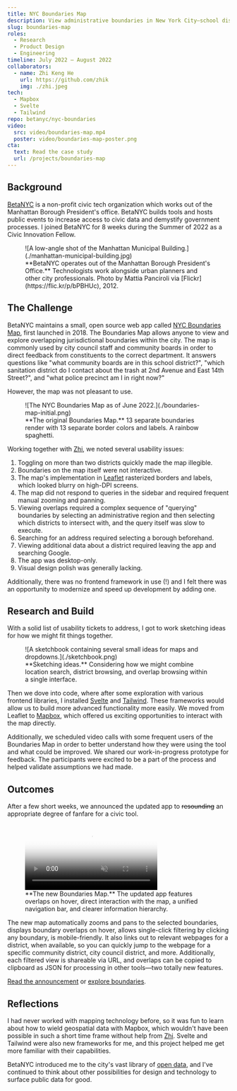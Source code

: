 ```yaml
---
title: NYC Boundaries Map
description: View administrative boundaries in New York City—school districts, sanitation districts, police precincts, and more.
slug: boundaries-map
roles:
  - Research
  - Product Design
  - Engineering
timeline: July 2022 – August 2022
collaborators:
  - name: Zhi Keng He
    url: https://github.com/zhik
    img: ./zhi.jpeg
tech:
  - Mapbox
  - Svelte
  - Tailwind
repo: betanyc/nyc-boundaries
video:
  src: video/boundaries-map.mp4
  poster: video/boundaries-map-poster.png
cta:
  text: Read the case study
  url: /projects/boundaries-map
---
```


## Background

[BetaNYC](https://beta.nyc/) is a non-profit civic tech organization which works out of the Manhattan Borough President's office. BetaNYC builds tools and hosts public events to increase access to civic data and demystify government processes. I joined BetaNYC for 8 weeks during the Summer of 2022 as a Civic Innovation Fellow.

<figure>
  ![A low-angle shot of the Manhattan Municipal
  Building.](./manhattan-municipal-building.jpg)
  <figcaption>
    **BetaNYC operates out of the Manhattan Borough President's Office.**
    Technologists work alongside urban planners and other city professionals.
    Photo by Mattia Panciroli via [Flickr](https://flic.kr/p/bPBHUc), 2012.
  </figcaption>
</figure>

## The Challenge

BetaNYC maintains a small, open source web app called [NYC Boundaries Map](https://boundaries.beta.nyc/), first launched in 2018. The Boundaries Map allows anyone to view and explore overlapping jurisdictional boundaries within the city. The map is commonly used by city council staff and community boards in order to direct feedback from constituents to the correct department. It answers questions like "what community boards are in this school district?", "which sanitation district do I contact about the trash at 2nd Avenue and East 14th Street?", and "what police precinct am I in right now?"

However, the map was not pleasant to use.

<figure>
  ![The NYC Boundaries Map as of June 2022.](./boundaries-map-initial.png)
  <figcaption>
    **The original Boundaries Map.** 13 separate boundaries render with 13
    separate border colors and labels. A rainbow spaghetti.
  </figcaption>
</figure>

Working together with [Zhi](https://github.com/zhik), we noted several usability issues:

1. Toggling on more than two districts quickly made the map illegible.
2. Boundaries on the map itself were not interactive.
3. The map's implementation in [Leaflet](https://leafletjs.com/) rasterized borders and labels, which looked blurry on high-DPI screens.
4. The map did not respond to queries in the sidebar and required frequent manual zooming and panning.
5. Viewing overlaps required a complex sequence of "querying" boundaries by selecting an administrative region and then selecting which districts to intersect with, and the query itself was slow to execute.
6. Searching for an address required selecting a borough beforehand.
7. Viewing additional data about a district required leaving the app and searching Google.
8. The app was desktop-only.
9. Visual design polish was generally lacking.

Additionally, there was no frontend framework in use (!) and I felt there was an opportunity to modernize and speed up development by adding one.

## Research and Build

With a solid list of usability tickets to address, I got to work sketching ideas for how we might fit things together.

<figure>
  ![A sketchbook containing several small ideas for maps and
  dropdowns.](./sketchbook.png)
  <figcaption>
    **Sketching ideas.** Considering how we might combine location search,
    district browsing, and overlap browsing within a single interface.
  </figcaption>
</figure>

Then we dove into code, where after some exploration with various frontend libraries, I installed [Svelte](https://svelte.dev/) and [Tailwind](https://tailwindcss.com/). These frameworks would allow us to build more advanced functionality more easily. We moved from Leaflet to [Mapbox](https://www.mapbox.com/), which offered us exciting opportunities to interact with the map directly.

Additionally, we scheduled video calls with some frequent users of the Boundaries Map in order to better understand how they were using the tool and what could be improved. We shared our work-in-progress prototype for feedback. The participants were excited to be a part of the process and helped validate assumptions we had made.

## Outcomes

After a few short weeks, we announced the updated app to ~~resounding~~ an appropriate degree of fanfare for a civic tool.

<figure>
  <video
    autoplay
    loop
    muted
    playsinline
    preload="none"
    poster="/video/boundaries-map-poster.png"
  >
    <source src="/video/boundaries-map.mp4" type="video/mp4" />
  </video>
  <figcaption>
    **The new Boundaries Map.** The updated app features overlaps on hover,
    direct interaction with the map, a unified navigation bar, and clearer
    information hierarchy.
  </figcaption>
</figure>

The new map automatically zooms and pans to the selected boundaries, displays boundary overlaps on hover, allows single-click filtering by clicking any boundary, is mobile-friendly. It also links out to relevant webpages for a district, when available, so you can quickly jump to the webpage for a specific community district, city council district, and more. Additionally, each filtered view is shareable via URL, and overlaps can be copied to clipboard as JSON for processing in other tools—two totally new features.

[Read the announcement](https://beta.nyc/2022/09/07/summer-associates-wrap-up/) or [explore boundaries](https://boundaries.beta.nyc/?).

## Reflections

I had never worked with mapping technology before, so it was fun to learn about how to wield geospatial data with Mapbox, which wouldn't have been possible in such a short time frame without help from [Zhi](https://github.com/zhik). Svelte and Tailwind were also new frameworks for me, and this project helped me get more familiar with their capabilities.

BetaNYC introduced me to the city's vast library of [open data](https://opendata.cityofnewyork.us/), and I've continued to think about other possibilities for design and technology to surface public data for good.
